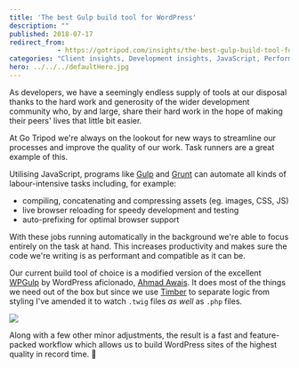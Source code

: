 ```yaml
---
title: 'The best Gulp build tool for WordPress'
description: ""
published: 2018-07-17
redirect_from: 
            - https://gotripod.com/insights/the-best-gulp-build-tool-for-wordpress/
categories: "Client insights, Development insights, JavaScript, Performance, Timber, WordPress"
hero: ../../../defaultHero.jpg
---
```

As developers, we have a seemingly endless supply of tools at our disposal thanks to the hard work and generosity of the wider development community who, by and large, share their hard work in the hope of making their peers' lives that little bit easier.

At Go Tripod we're always on the lookout for new ways to streamline our processes and improve the quality of our work. Task runners are a great example of this.

Utilising JavaScript, programs like [Gulp](https://gulpjs.com/) and [Grunt](https://gruntjs.com/) can automate all kinds of labour-intensive tasks including, for example:

- compiling, concatenating and compressing assets (eg. images, CSS, JS)
- live browser reloading for speedy development and testing
- auto-prefixing for optimal browser support

With these jobs running automatically in the background we're able to focus entirely on the task at hand. This increases productivity and makes sure the code we're writing is as performant and compatible as it can be.

Our current build tool of choice is a modified version of the excellent [WPGulp](https://github.com/ahmadawais/WPGulp) by WordPress aficionado, [Ahmad Awais](https://ahmadawais.com/). It does most of the things we need out of the box but since we use [Timber](https://www.upstatement.com/timber/) to separate logic from styling I've amended it to watch `.twig` files _as well_ as `.php` files.

![](https://content.gotripod.com/images/2018/07/Screen-Shot-2018-07-17-at-09.29.26.png)

Along with a few other minor adjustments, the result is a fast and feature-packed workflow which allows us to build WordPress sites of the highest quality in record time. 💪
